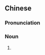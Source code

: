 {{also|四县腔}}
==Chinese==
{{zh-forms|s=四县腔|type=21|Sixian, four counties of the Jiaying prefecture (now called Meizhou)|accent}}

===Pronunciation===
{{zh-pron
|m=sìxiànqiāng
|c=sei3 jyun6 hong1
|h=pfs=Si-yen-khiông
|cat=n
}}

===Noun===
{{zh-noun}}

# {{zh-alt-name|四縣話}}